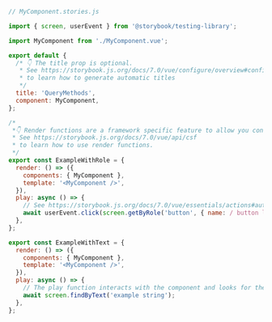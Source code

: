 ```js
// MyComponent.stories.js

import { screen, userEvent } from '@storybook/testing-library';

import MyComponent from './MyComponent.vue';

export default {
  /* 👇 The title prop is optional.
   * See https://storybook.js.org/docs/7.0/vue/configure/overview#configure-story-loading
   * to learn how to generate automatic titles
   */
  title: 'QueryMethods',
  component: MyComponent,
};

/*
 *👇 Render functions are a framework specific feature to allow you control on how the component renders.
 * See https://storybook.js.org/docs/7.0/vue/api/csf
 * to learn how to use render functions.
 */
export const ExampleWithRole = {
  render: () => ({
    components: { MyComponent },
    template: '<MyComponent />',
  }),
  play: async () => {
    // See https://storybook.js.org/docs/7.0/vue/essentials/actions#automatically-matching-args to learn how to setup logging in the Actions panel
    await userEvent.click(screen.getByRole('button', { name: / button label/i }));
  },
};

export const ExampleWithText = {
  render: () => ({
    components: { MyComponent },
    template: '<MyComponent />',
  }),
  play: async () => {
    // The play function interacts with the component and looks for the text
    await screen.findByText('example string');
  },
};
```

